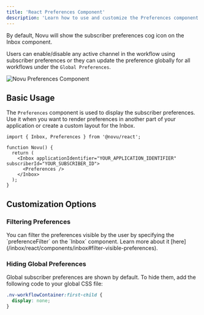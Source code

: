 ```yaml
---
title: 'React Preferences Component'
description: 'Learn how to use and customize the Preferences component in React to manage notification settings.'
---
```


By default, Novu will show the subscriber preferences cog icon on the Inbox component.

Users can enable/disable any active channel in the workflow using subscriber preferences or they can update the preference globally for all workflows under the `Global Preferences`.

<img
  src="/images/inbox/client/react/preferences/preferences.png"
  alt="Novu Preferences Component"
/>

## Basic Usage

The `Preferences` component is used to display the subscriber preferences. Use it when you want to render preferences in another part of your application or create a custom layout for the Inbox.

```tsx
import { Inbox, Preferences } from '@novu/react';

function Novu() {
  return (
    <Inbox applicationIdentifier="YOUR_APPLICATION_IDENTIFIER" subscriberId="YOUR_SUBSCRIBER_ID">
      <Preferences />
    </Inbox>
  );
}
```

## Customization Options

### Filtering Preferences

<Callout type="info">
  You can filter the preferences visible by the user by specifying the `preferenceFilter` on the
  `Inbox` component. Learn more about it
  [here](/inbox/react/components/inbox#filter-visible-preferences).
</Callout>

### Hiding Global Preferences

Global subscriber preferences are shown by default. To hide them, add the following code to your global CSS file:

```css
.nv-workflowContainer:first-child {
  display: none;
}
```
